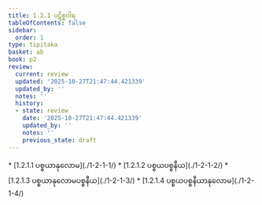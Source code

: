 ```yaml
---
title: 1.2.1 ပဋိစ္စဝါရ
tableOfContents: false
sidebar:
  order: 1
type: tipitaka
basket: ab
book: p2
review:
  current: review
  updated: '2025-10-27T21:47:44.421339'
  updated_by: ''
  notes: ''
  history:
  - state: review
    date: '2025-10-27T21:47:44.421339'
    updated_by: ''
    notes: ''
    previous_state: draft
---
```



<ReviewStatus review={frontmatter.review} showDetails={true} />

<HypothesisAnnotation frontmatter={frontmatter} />

<DynamicBreadcrumb />



<TableOfContents book="p2" section="1.2.1">
* [1.2.1.1 ပစ္စယာနုလောမ](./1-2-1-1/)
* [1.2.1.2 ပစ္စယပစ္စနီယ](./1-2-1-2/)
* [1.2.1.3 ပစ္စယာနုလောမပစ္စနီယ](./1-2-1-3/)
* [1.2.1.4 ပစ္စယပစ္စနီယာနုလောမ](./1-2-1-4/)
</TableOfContents>